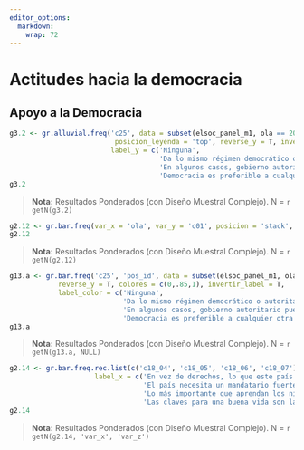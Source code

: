 ```yaml
---
editor_options: 
  markdown: 
    wrap: 72
---
```


# Actitudes hacia la democracia



## Apoyo a la Democracia


<!-- ### 3.1 ¿Con cuál de las siguientes frases está usted más de acuerdo? -->
```r
g3.2 <- gr.alluvial.freq('c25', data = subset(elsoc_panel_m1, ola == 2016 | ola == 2019),
                          posicion_leyenda = 'top', reverse_y = T, invertir_label = T, colores = c(0,.85,1), 
                         label_y = c('Ninguna',
                                     'Da lo mismo régimen democrático o autoritario',
                                     'En algunos casos, gobierno autoritario puede ser preferible',
                                     'Democracia es preferible a cualquier otra forma de gobierno'))       
g3.2    
``` 

>  **Nota:**  Resultados Ponderados (con Diseño Muestral Complejo). N = `r getN(g3.2)`


<!-- ### 3.2 ¿Cuán satisfecho o insatisfecho está usted con el funcionamiento de la democracia en Chile? -->
```r
g2.12 <- gr.bar.freq(var_x = 'ola', var_y = 'c01', posicion = 'stack', reverse_y=T)
g2.12 
```

>  **Nota:**  Resultados Ponderados (con Diseño Muestral Complejo). N = `r getN(g2.12)`


<!-- ### 3.3. ¿Con cuál de las siguientes frases está usted más de acuerdo? (2019), según posición ideológica -->

```r
g13.a <- gr.bar.freq('c25', 'pos_id', data = subset(elsoc_panel_m1, ola == 2019), posicion = 'stack',
            reverse_y = T, colores = c(0,.85,1), invertir_label = T,
            label_color = c('Ninguna',
                            'Da lo mismo régimen democrático o autoritario',
                            'En algunos casos, gobierno autoritario puede ser preferible',
                            'Democracia es preferible a cualquier otra forma de gobierno'))
g13.a 

```
>  **Nota:**  Resultados Ponderados (con Diseño Muestral Complejo). N = `r getN(g13.a, NULL)`



<!-- ### 3.4 Grado de acuerdo con las siguientes afirmaciones Porcentaje que responde De acuerdo o Totalmente de acuerdo  -->
```r

g2.14 <- gr.bar.freq.rec.list(c('c18_04', 'c18_05', 'c18_06', 'c18_07'),
                     label_x = c('En vez de derechos, lo que este país necesita es un gobierno firme',
                                 'El país necesita un mandatario fuerte y con determinación',
                                 'Lo más importante que aprendan los niños es obediencia y respeto por autoridad',
                                 'Las claves para una buena vida son la obediencia y la disciplina'))
g2.14 
```


> **Nota:** Resultados Ponderados (con Diseño Muestral Complejo). N = `r getN(g2.14, 'var_x', 'var_z')`

